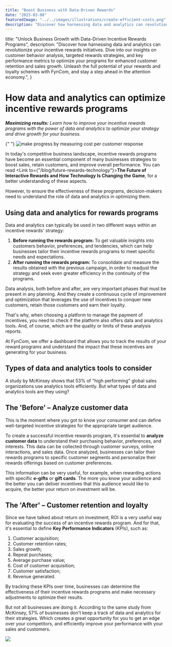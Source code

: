 ```yaml
---
title: "Boost Business with Data-Driven Rewards"
date: "2023-03-08"
featuredImage: "../../images/illustrations/create-efficient-costs.png"
description: "Discover how harnessing data and analytics can revolutionize your incentive rewards initiatives. Dive into our insights on customer behavior analysis, targeted rewards strategies, and key performance metrics to optimize your programs for enhanced customer retention and sales growth. Unleash the full potential of your rewards and loyalty schemes with FynCom, and stay a step ahead in the attention economy."
---
```



  title: "Unlock Business Growth with Data-Driven Incentive Rewards Programs",
  description:
    "Discover how harnessing data and analytics can revolutionize your incentive rewards initiatives. Dive into our insights on customer behavior analysis, targeted rewards strategies, and key performance metrics to optimize your programs for enhanced customer retention and sales growth. Unleash the full potential of your rewards and loyalty schemes with FynCom, and stay a step ahead in the attention economy.",
}

<Wrapper seo={meta}>

# How data and analytics can optimize incentive rewards programs

_**Maximizing results:** Learn how to improve your incentive rewards programs with the power of data and analytics to optimize your strategy and drive growth for your business._

{" "}
<img
  src={createEfficientCosts}
  alt="make progress by measuring cost per customer response"
/>

In today's competitive business landscape, incentive rewards programs have become an essential component of many businesses strategies to boost sales, retain customers, and improve overall performance. You can read <Link to={"/blog/future-rewards-technology"}>**The Future of Interactive Rewards and How Technology Is Changing the Game**</Link>, for a better understanding of these aspects.

However, to ensure the effectiveness of these programs, decision-makers need to understand the role of data and analytics in optimizing them.

## **Using data and analytics for rewards programs**

Data and analytics can typically be used in two different ways within an incentive rewards' strategy:

1. **Before running the rewards program:** To get valuable insights into customers behavior, preferences, and tendencies, which can help businesses tailor their incentive rewards programs to meet specific needs and expectations.
2. **After running the rewards program:** To consolidate and measure the results obtained with the previous campaign, in order to readjust the strategy and seek even greater efficiency in the continuity of the programs.

Data analysis, both before and after, are very important phases that must be present in any planning. And they create a continuous cycle of improvement and optimization that leverages the use of incentives to conquer new customers, retain those customers and earn their loyalty.

That's why, when choosing a platform to manage the payment of incentives, you need to check if the platform also offers data and analytics tools. And, of course, which are the quality or limits of these analysis reports.

At FynCom, we offer a dashboard that allows you to track the results of your reward programs and understand the impact that these incentives are generating for your business.

## **Types of data and analytics tools to consider**

A study by McKinsey shows that 53% of "high performing" global sales organizations use analytics tools efficiently. But what types of data and analytics tools are they using?

## **The 'Before' – Analyze customer data**

This is the moment where you got to know your consumer and can define well-targeted incentive strategies for the appropriate target audience.

To create a successful incentive rewards program, it's essential to **analyze customer data** to understand their purchasing behavior, preferences, and interests. This data can be collected through customer surveys, online interactions, and sales data. Once analyzed, businesses can tailor their rewards programs to specific customer segments and personalize their rewards offerings based on customer preferences.

This information can be very useful, for example, when rewarding actions with specific **e-gifts** or **gift cards**. The more you know your audience and the better you can deliver incentives that this audience would like to acquire, the better your return on investment will be.

## **The 'After' – Customer retention and loyalty**

Since we have talked about return on investment, ROI is a very useful way for evaluating the success of an incentive rewards program. And for that, it's essential to define **Key Performance Indicators** (KPIs), such as:

1. Customer acquisition;
2. Customer retention rates;
3. Sales growth;
4. Repeat purchases;
5. Average purchase value;
6. Cost of customer acquisition;
7. Customer satisfaction;
8. Revenue generated.

By tracking these KPIs over time, businesses can determine the effectiveness of their incentive rewards programs and make necessary adjustments to optimize their results.

But not all businesses are doing it. According to the same study from McKinsey, 57% of businesses don't keep a track of data and analytics for their strategies. Which creates a great opportunity for you to get an edge over your competitors, and efficiently improve your performance with your sales and customers.

![](RackMultipart20231114-1-k5n2dw_html_854fb5ecc2084940.png)

</Wrapper>

